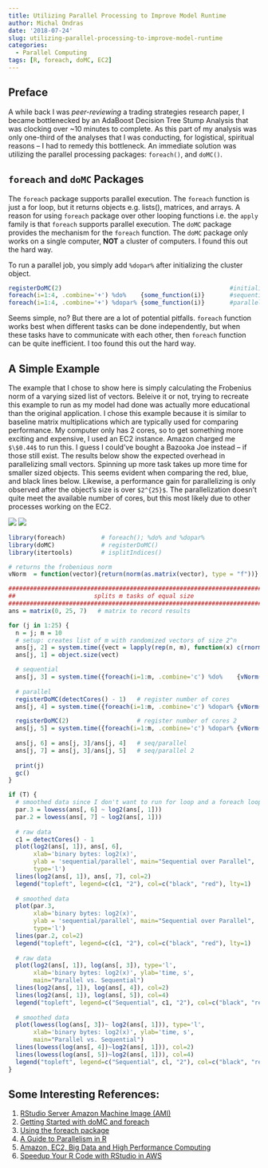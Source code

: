 ```yaml
---
title: Utilizing Parallel Processing to Improve Model Runtime
author: Michal Ondras
date: '2018-07-24'
slug: utilizing-parallel-processing-to-improve-model-runtime
categories:
  - Parallel Computing
tags: [R, foreach, doMC, EC2]
---
```


## Preface
A while back I was _peer-reviewing_ a trading strategies research paper, I became bottlenecked by an AdaBoost Decision Tree Stump Analysis that was clocking over ~10 minutes to complete.  As this part of my analysis was only one-third of the analyses that I was conducting, for logistical, spiritual reasons -- I had to remedy this bottleneck.  An immediate solution was utilizing the parallel processing packages: `foreach()`, and `doMC()`.  

## `foreach` and `doMC` Packages
The `foreach` package supports parallel execution.  The `foreach` function is just a for loop, but it returns objects e.g. lists(), matrices, and arrays.  A reason for using `foreach` package over other looping functions i.e. the `apply` family is that `foreach` supports parallel execution.  The `doMC` package provides the mechanism for the `foreach` function.  The `doMC` package only works on a single computer, __NOT__ a cluster of computers.  I found this out the hard way.  

To run a parallel job, you simply add `%dopar%` after initializing the cluster object.  

```r
registerDoMC(2)                                               #initialize cluster object
foreach(i=1:4, .combine='+') %do%    {some_function(i)}       #sequential 
foreach(i=1:4, .combine='+') %dopar% {some_function(i)}       #parallel 
```

Seems simple, no? But there are a lot of potential pitfalls.  `foreach` function works best when different tasks can be done independently, but when these tasks have to communicate with each other, then `foreach` function can be quite inefficient.  I too found this out the hard way. 

## A Simple Example
The example that I chose to show here is simply calculating the Frobenius norm of a varying sized list of vectors.  Beleive it or not, trying to recreate this example to run as my model had done was actually more educational than the original application.  I chose this example because it is similar to baseline matrix multiplications which are typically used for comparing performance.  My computer only has 2 cores, so to get something more exciting and expensive, I used an EC2 instance.  Amazon charged me `$\$0.44$` to run this.  I guess I could've bought a Bazooka Joe instead -- if those still exist.  The results below show the expected overhead in parallelizing small vectors.  Spinning up more task takes up more time for smaller sized objects. This seems evident when comparing the red, blue, and black lines below.  Likewise, a performance gain for parallelizing is only observed after the object's size is over `$2^{25}$`.  The parallelization doesn't quite meet the available number of cores, but this most likely due to other processes working on the EC2.  

![](/images/7vs2.png)
![](/images/ratio7vs2.png)

```r
library(foreach)          # foreach(); %do% and %dopar% 
library(doMC)             # registerDoMC()
library(itertools)        # isplitIndices()

# returns the frobenious norm
vNorm  = function(vector){return(norm(as.matrix(vector), type = "f"))}

################################################################################
##                      splits m tasks of equal size                          ##
################################################################################
ans = matrix(0, 25, 7)   # matrix to record results

for (j in 1:25) {
  n = j; m = 10
  # setup: creates list of m with randomized vectors of size 2^n
  ans[j, 2] = system.time({vect = lapply(rep(n, m), function(x) c(rnorm(2^x)))})[3]
  ans[j, 1] = object.size(vect) 

  # sequential 
  ans[j, 3] = system.time({foreach(i=1:m, .combine='c') %do%    {vNorm(unlist(vect[i]))}})[3]
 
  # parallel 
  registerDoMC(detectCores() - 1)   # register number of cores
  ans[j, 4] = system.time({foreach(i=1:m, .combine='c') %dopar% {vNorm(unlist(vect[i]))}})[3] 

  registerDoMC(2)                   # register number of cores 2
  ans[j, 5] = system.time({foreach(i=1:m, .combine='c') %dopar% {vNorm(unlist(vect[i]))}})[3]
  
  ans[j, 6] = ans[j, 3]/ans[j, 4]   # seq/parallel 
  ans[j, 7] = ans[j, 3]/ans[j, 5]   # seq/parallel 2
  
  print(j)
  gc()
}

if (T) {
  # smoothed data since I don't want to run for loop and a foreach loop
  par.3 = lowess(ans[, 6] ~ log2(ans[, 1]))
  par.2 = lowess(ans[, 7] ~ log2(ans[, 1]))
  
  # raw data
  c1 = detectCores() - 1
  plot(log2(ans[, 1]), ans[, 6],
       xlab='binary bytes: log2(x)', 
       ylab = 'sequential/parallel', main="Sequential over Parallel", 
       type='l')
  lines(log2(ans[, 1]), ans[, 7], col=2)
  legend("topleft", legend=c(c1, "2"), col=c("black", "red"), lty=1)
  
  # smoothed data
  plot(par.3,
       xlab='binary bytes: log2(x)', 
       ylab = 'sequential/parallel', main="Sequential over Parallel", 
       type='l')
  lines(par.2, col=2)
  legend("topleft", legend=c(c1, "2"), col=c("black", "red"), lty=1)
  
  # raw data
  plot(log2(ans[, 1]), log(ans[, 3]), type='l', 
       xlab='binary bytes: log2(x)', ylab='time, s', 
       main="Parallel vs. Sequential")
  lines(log2(ans[, 1]), log(ans[, 4]), col=2)
  lines(log2(ans[, 1]), log(ans[, 5]), col=4)
  legend("topleft", legend=c("Sequential", c1, "2"), col=c("black", "red", "blue"), lty=1)
  
  # smoothed data
  plot(lowess(log(ans[, 3])~ log2(ans[, 1])), type='l', 
       xlab='binary bytes: log2(x)', ylab='time, s', 
       main="Parallel vs. Sequential")
  lines(lowess(log(ans[, 4])~log2(ans[, 1])), col=2)
  lines(lowess(log(ans[, 5])~log2(ans[, 1])), col=4)
  legend("topleft", legend=c("Sequential", cl, "2"), col=c("black", "red", "blue"), lty=1)
}
```

## Some Interesting References:
1. [RStudio Server Amazon Machine Image (AMI)](http://www.louisaslett.com/RStudio_AMI/)
2. [Getting Started with doMC and foreach](https://cran.r-project.org/web/packages/doMC/vignettes/gettingstartedMC.pdf) 
3. [Using the foreach package](https://cran.r-project.org/web/packages/foreach/vignettes/foreach.pdf)
4. [A Guide to Parallelism in R](https://privefl.github.io/blog/a-guide-to-parallelism-in-r/)
5. [Amazon, EC2, Big Data and High Performance Computing](http://www.stat.yale.edu/~jay/EmersonWangPre.pdf)
6. [Speedup Your R Code with RStudio in AWS](https://blog.sicara.com/speedup-r-rstudio-parallel-cloud-performance-aws-96d25c1b13e2)